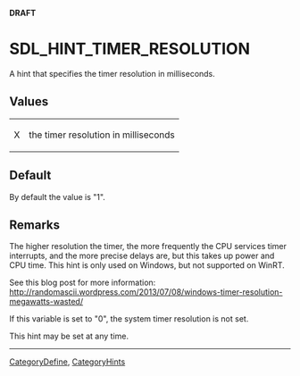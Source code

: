 <span color="red">'''DRAFT'''</span>

<!-- #*^*^*^*^*See http://wiki.libsdl.org/moin.cgi/SGEnumerations for details on editing this page*^*^*^*^* -->


= SDL_HINT_TIMER_RESOLUTION =
A hint that specifies the timer resolution in milliseconds.




== Values ==
{|
|X
|the timer resolution in milliseconds
|}


== Default ==
By default the value is "1".



== Remarks ==
The higher resolution the timer, the more frequently the CPU services timer interrupts, and the more precise delays are, but this takes up power and CPU time. This hint is only used on Windows, but not supported on WinRT.

See this blog post for more information:
http://randomascii.wordpress.com/2013/07/08/windows-timer-resolution-megawatts-wasted/

If this variable is set to "0", the system timer resolution is not set.

This hint may be set at any time.

----
[[CategoryDefine]], [[CategoryHints]]
<!-- #See the Style Guide for instructions on editing the footer. -->
